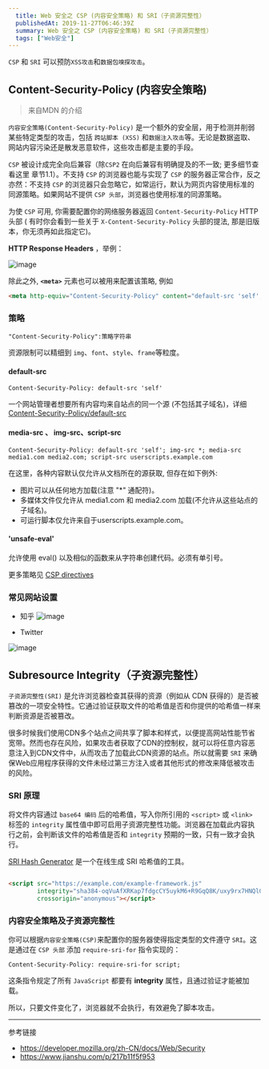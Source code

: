 ```yaml
---
  title: Web 安全之 CSP (内容安全策略) 和 SRI（子资源完整性）
  publishedAt: 2019-11-27T06:46:39Z
  summary: Web 安全之 CSP (内容安全策略) 和 SRI（子资源完整性）
  tags: ["Web安全"]
---
```


`CSP` 和 `SRI` 可以预防`XSS攻击`和`数据包嗅探攻击`。

## Content-Security-Policy (内容安全策略)

> 来自MDN 的介绍

`内容安全策略(Content-Security-Policy)` 是一个额外的安全层，用于检测并削弱某些特定类型的攻击，包括 `跨站脚本 (XSS)` 和`数据注入攻击`等。无论是数据盗取、网站内容污染还是散发恶意软件，这些攻击都是主要的手段。

`CSP` 被设计成完全向后兼容（除`CSP2` 在向后兼容有明确提及的不一致;  更多细节查看这里 章节1.1）。不支持 `CSP` 的浏览器也能与实现了 `CSP` 的服务器正常合作，反之亦然：不支持 `CSP` 的浏览器只会忽略它，如常运行，默认为网页内容使用标准的同源策略。如果网站不提供 `CSP 头部`，浏览器也使用标准的同源策略。

为使 `CSP` 可用, 你需要配置你的网络服务器返回  `Content-Security-Policy`  HTTP头部 ( 有时你会看到一些关于 `X-Content-Security-Policy` 头部的提法, 那是旧版本，你无须再如此指定它)。

**HTTP Response Headers** ，举例：

![image](https://user-images.githubusercontent.com/8676711/69699849-eca53900-1123-11ea-85a5-3e39de585b20.png)

除此之外,  **`<meta>`**  元素也可以被用来配置该策略, 例如

```html
<meta http-equiv="Content-Security-Policy" content="default-src 'self'; img-src https://*; child-src 'none';">
```


### 策略

```
"Content-Security-Policy":策略字符串
```

资源限制可以精细到 `img`、`font`、`style`、`frame`等粒度。

#### default-src

```
Content-Security-Policy: default-src 'self'
```
一个网站管理者想要所有内容均来自站点的同一个源 (不包括其子域名)，详细 [Content-Security-Policy/default-src](https://developer.mozilla.org/zh-CN/docs/Web/HTTP/Headers/Content-Security-Policy/default-src)

#### media-src 、 img-src、script-src 

```
Content-Security-Policy: default-src 'self'; img-src *; media-src media1.com media2.com; script-src userscripts.example.com
```

在这里，各种内容默认仅允许从文档所在的源获取, 但存在如下例外:

- 图片可以从任何地方加载(注意 "*" 通配符)。
- 多媒体文件仅允许从 media1.com 和 media2.com 加载(不允许从这些站点的子域名)。
- 可运行脚本仅允许来自于userscripts.example.com。

#### 'unsafe-eval'

允许使用 eval() 以及相似的函数来从字符串创建代码。必须有单引号。



更多策略见 [CSP directives](https://developer.mozilla.org/zh-CN/docs/Web/HTTP/Headers/Content-Security-Policy)

### 常见网站设置

- 知乎
![image](https://user-images.githubusercontent.com/8676711/69709055-a78b0200-1137-11ea-9793-ea68f2256c77.png)


- Twitter

![image](https://user-images.githubusercontent.com/8676711/69708943-76aacd00-1137-11ea-90a5-914c080a0fa2.png)



## Subresource Integrity（子资源完整性）

`子资源完整性(SRI)` 是允许浏览器检查其获得的资源（例如从 CDN 获得的）是否被篡改的一项安全特性。它通过验证获取文件的哈希值是否和你提供的哈希值一样来判断资源是否被篡改。

很多时候我们使用CDN多个站点之间共享了脚本和样式，以便提高网站性能节省宽带。然而也存在风险，如果攻击者获取了CDN的控制权，就可以将任意内容恶意注入到CDN文件中，从而攻击了加载此CDN资源的站点。所以就需要 `SRI` 来确保Web应用程序获得的文件未经过第三方注入或者其他形式的修改来降低被攻击的风险。

### SRI 原理

将文件内容通过 `base64 编码` 后的哈希值，写入你所引用的 `<script>` 或 `<link>` 标签的 `integrity` 属性值中即可启用子资源完整性功能。浏览器在加载此内容执行之前，会判断该文件的哈希值是否和 `integrity` 预期的一致，只有一致才会执行。

[SRI Hash Generator](https://www.srihash.org/) 是一个在线生成 SRI 哈希值的工具。

```html

<script src="https://example.com/example-framework.js"
        integrity="sha384-oqVuAfXRKap7fdgcCY5uykM6+R9GqQ8K/uxy9rx7HNQlGYl1kPzQho1wx4JwY8wC"
        crossorigin="anonymous"></script>
```

### 内容安全策略及子资源完整性

你可以根据`内容安全策略(CSP)`来配置你的服务器使得指定类型的文件遵守 `SRI`。这是通过在 `CSP 头部` 添加 `require-sri-for` 指令实现的：

```
Content-Security-Policy: require-sri-for script;
```
这条指令规定了所有 `JavaScript` 都要有 **integrity** 属性，且通过验证才能被加载。

所以，只要文件变化了，浏览器就不会执行，有效避免了脚本攻击。



---
参考链接

- https://developer.mozilla.org/zh-CN/docs/Web/Security
- https://www.jianshu.com/p/217b11f5f953

